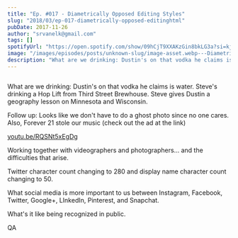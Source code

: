 ```yaml
---
title: "Ep. #017 - Diametrically Opposed Editing Styles"
slug: "2018/03/ep-017-diametrically-opposed-editinghtml"
pubDate: 2017-11-26
author: "srvanelk@gmail.com"
tags: []
spotifyUrl: "https://open.spotify.com/show/09hCjT9XXAKzGin8bkLG3a?si=kjRZvQ1JTb6Ov3HVzSSlWA"
image: "/images/episodes/posts/unknown-slug/image-asset.webp---Diametrically-Opposed-Editing-Styles-e1rihm"
description: "What are we drinking: Dustin's on that vodka he claims is water. Steve's drinking a Hop Lift from Third Street Brewhouse. Steve gives Dustin a geography lesson on Minnesota and Wisconsin."
---
```


<figure>
  <img src="/images/episodes/posts/unknown-slug/image-asset.webp" alt="" />
</figure>

What are we drinking: Dustin's on that vodka he claims is water. Steve's drinking a Hop Lift from Third Street Brewhouse. Steve gives Dustin a geography lesson on Minnesota and Wisconsin.

Follow up: Looks like we don't have to do a ghost photo since no one cares. Also, Forever 21 stole our music (check out the ad at the link)

[youtu.be/RQSNt5xEgDg](http://youtu.be/RQSNt5xEgDg)

Working together with videographers and photographers... and the difficulties that arise.

Twitter character count changing to 280 and display name character count changing to 50.

What social media is more important to us between Instagram, Facebook, Twitter, Google+, LInkedIn, Pinterest, and Snapchat.

What's it like being recognized in public.

QA